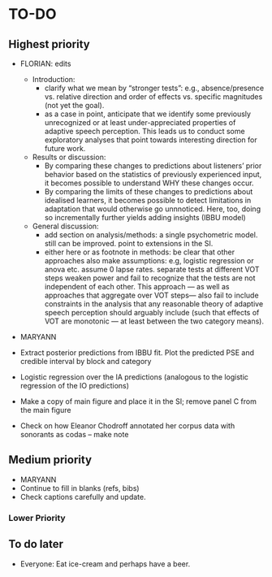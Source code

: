 <!-- Do NOT knit this document. It is part of a larger document. Instead knit the main document (my-apa-formatted-article) -->

# TO-DO

## Highest priority
 * FLORIAN: edits
   * Introduction: 
     * clarify what we mean by "stronger tests": e.g., absence/presence vs. relative direction and order of effects vs. specific magnitudes (not yet the goal). 
     * as a case in point, anticipate that we identify some previously unrecognized or at least under-appreciated properties of adaptive speech perception. This leads us to conduct some exploratory analyses that point towards interesting direction for future work. 
     
   * Results or discussion:
     * By comparing these changes to predictions about listeners' prior behavior based on the statistics of previously experienced input, it becomes possible to understand WHY these changes occur.
     * By comparing the limits of these changes to predictions about idealised learners, it becomes possible to detect limitations in adaptation that would otherwise go unnnoticed. Here, too, doing so incrementally further yields adding insights (IBBU model)
     
   * General discussion:
     * add section on analysis/methods: a single psychometric model. still can be improved. point to extensions in the SI.
     * either here or as footnote in methods: be clear that other approaches also make assumptions: e.g, logistic regression or anova etc. assume 0 lapse rates. separate tests at different VOT steps weaken power and fail to recognize that the tests are not independent of each other. This approach --- as well as approaches that aggregate over VOT steps--- also fail to include constraints in the analysis that any reasonable theory of adaptive speech perception should arguably include (such that effects of VOT are monotonic --- at least between the two category means).


 * MARYANN

  * Extract posterior predictions from IBBU fit. Plot the predicted PSE and credible interval by block and category
  * Logistic regression over the IA predictions (analogous to the logistic regression of the IO predictions)
  * Make a copy of main figure and place it in the SI; remove panel C from the main figure
  * Check on how Eleanor Chodroff annotated her corpus data with sonorants as codas -- make note

## Medium priority

 * MARYANN
  * Continue to fill in blanks (refs, bibs)
  * Check captions carefully and update.


### Lower Priority


## To do later
  
  * Everyone: Eat ice-cream and perhaps have a beer.
